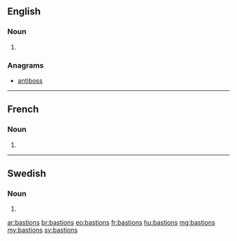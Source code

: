 ==English==

===Noun===
{{head|en}}

# {{plural of|bastion}}

===Anagrams===
* [[antiboss#English|antiboss]]

----

==French==

===Noun===
{{head|fr|g=m-p}}

# {{plural of|bastion|lang=fr}}

----

==Swedish==

===Noun===
{{head|sv|noun form}}

# {{sv-noun-form-indef-gen|bastion}}

[[ar:bastions]]
[[br:bastions]]
[[eo:bastions]]
[[fr:bastions]]
[[hu:bastions]]
[[mg:bastions]]
[[my:bastions]]
[[sv:bastions]]